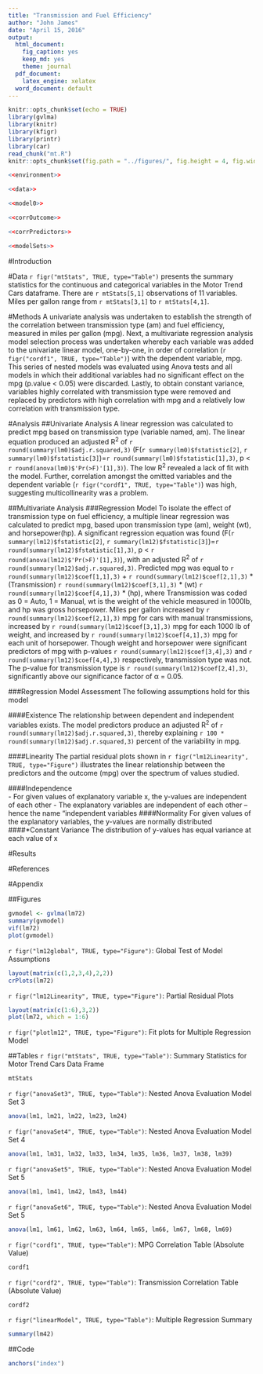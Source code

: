 ```yaml
---
title: "Transmission and Fuel Efficiency"
author: "John James"
date: "April 15, 2016"
output:
  html_document:
    fig_caption: yes
    keep_md: yes
    theme: journal
  pdf_document:
    latex_engine: xelatex
  word_document: default
---
```


```r
knitr::opts_chunk$set(echo = TRUE)
library(gvlma)
library(knitr)
library(kfigr)
library(printr)
library(car)
read_chunk("mt.R")
knitr::opts_chunk$set(fig.path = "../figures/", fig.height = 4, fig.width = 10, echo=TRUE, warning=FALSE)
```

```r
<<environment>>
```

```r
<<data>>
```


```r
<<model0>>
```


```r
<<corrOutcome>>
```


```r
<<corrPredictors>>
```



```r
<<modelSets>>
```

#Introduction

#Data
`r figr("mtStats", TRUE, type="Table")` presents the summary statistics for the continuous and categorical variables in the Motor Trend Cars dataframe.  There are `r mtStats[5,1]` observations of 11 variables.  Miles per gallon range from `r mtStats[3,1]` to `r mtStats[4,1]`.


#Methods
A univariate analysis was undertaken to establish the strength of the correlation between transmission type (am) and fuel efficiency, measured in miles per gallon (mpg).  Next, a multivariate regression analysis model selection process was undertaken whereby each variable was added to the univariate linear model, one-by-one, in order of correlation (`r figr("cordf1", TRUE, type="Table")`) with the dependent variable, mpg.  This series of nested models was evaluated using Anova tests and all models in which their additional variables had no significant effect on the mpg (p.value < 0.05) were discarded. Lastly, to obtain constant variance, variables highly correlated with transmission type were removed and replaced by predictors with high correlation with mpg and a relatively low correlation with transmission type.  


#Analysis
##Univariate Analysis
A linear regression was calculated to predict mpg based on transmission type (variable named, am). The linear equation produced an adjusted R^2^ of `r round(summary(lm0)$adj.r.squared,3)` (F(`r summary(lm0)$fstatistic[2]`, `r summary(lm0)$fstatistic[3]`)=`r round(summary(lm0)$fstatistic[1],3)`, p < `r round(anova(lm0)$'Pr(>F)'[1],3)`).  The low R^2^ revealed a lack of fit with the model.  Further, correlation amongst the omitted variables and the dependent variable (`r figr("cordf1", TRUE, type="Table")`) was high, suggesting multicollinearity was a problem.      

##Multivariate Analysis
###Regression Model
To isolate the effect of transmission type on fuel efficiency, a multiple linear regression was calculated to predict mpg, based upon transmission type (am), weight (wt), and horsepower(hp).  A significant regression equation was found (F(`r summary(lm12)$fstatistic[2]`, `r summary(lm12)$fstatistic[3]`)=`r round(summary(lm12)$fstatistic[1],3)`, p < `r round(anova(lm12)$'Pr(>F)'[1],3)`), with an adjusted R^2^ of `r round(summary(lm12)$adj.r.squared,3)`. Predicted mpg was equal to `r round(summary(lm12)$coef[1,1],3)`  + `r round(summary(lm12)$coef[2,1],3)` * (Transmission)  `r round(summary(lm12)$coef[3,1],3)` * (wt)  `r round(summary(lm12)$coef[4,1],3)` * (hp), where Transmission was coded as 0 = Auto, 1 = Manual, wt is the weight of the vehicle measured in 1000lb, and hp was gross horsepower. Miles per gallon increased by `r round(summary(lm12)$coef[2,1],3)` mpg for cars with manual transmissions, increased by `r round(summary(lm12)$coef[3,1],3)` mpg for each 1000 lb of weight, and increased by `r round(summary(lm12)$coef[4,1],3)` mpg for each unit of horsepower. Though weight and horsepower were significant predictors of mpg with p-values `r round(summary(lm12)$coef[3,4],3)` and `r round(summary(lm12)$coef[4,4],3)` respectively, transmission type was not.  The p-value for transmission type is `r round(summary(lm12)$coef[2,4],3)`, significantly above our significance factor of α = 0.05.

###Regression Model Assessment
The following assumptions hold for this model

####Existence
The relationship between dependent and independent variables exists.  The model predictors produce an adjusted R^2^ of `r round(summary(lm12)$adj.r.squared,3)`, thereby explaining `r 100 * round(summary(lm12)$adj.r.squared,3)` percent of the variability in mpg.

####Linearity
The partial residual plots shown in `r figr("lm12Linearity", TRUE, type="Figure")` illustrates the linear relationship between the predictors and the outcome (mpg) over the spectrum of values studied.  

####Independence  
    - For given values of explanatory variable x, the y-values are independent of each other
    - The explanatory variables are independent of each other – hence the name “independent variables
####Normality 
For given values of the explanatory variables, the y-values are normally distributed
####*Constant Variance
The distribution  of y-values has equal variance at each value of x

#Results

#References

#Appendix

##Figures
```r
gvmodel <- gvlma(lm72)
summary(gvmodel)
vif(lm72)
plot(gvmodel)
```
`r figr("lm12global", TRUE, type="Figure")`: Global Test of Model Assumptions


```r
layout(matrix(c(1,2,3,4),2,2))
crPlots(lm72)
```
`r figr("lm12Linearity", TRUE, type="Figure")`: Partial Residual Plots



```r
layout(matrix(c(1:6),3,2))
plot(lm72, which = 1:6)
```
`r figr("plotlm12", TRUE, type="Figure")`: Fit plots for Multiple Regression Model

##Tables
`r figr("mtStats", TRUE, type="Table")`: Summary Statistics for Motor Trend Cars Data Frame
```r
mtStats
```

`r figr("anovaSet3", TRUE, type="Table")`: Nested Anova Evaluation Model Set 3
```r
anova(lm1, lm21, lm22, lm23, lm24)
```


`r figr("anovaSet4", TRUE, type="Table")`: Nested Anova Evaluation Model Set 4
```r
anova(lm1, lm31, lm32, lm33, lm34, lm35, lm36, lm37, lm38, lm39)
```

`r figr("anovaSet5", TRUE, type="Table")`: Nested Anova Evaluation Model Set 5
```r
anova(lm1, lm41, lm42, lm43, lm44)
```

`r figr("anovaSet6", TRUE, type="Table")`: Nested Anova Evaluation Model Set 5
```r
anova(lm1, lm61, lm62, lm63, lm64, lm65, lm66, lm67, lm68, lm69)
```


`r figr("cordf1", TRUE, type="Table")`: MPG Correlation Table (Absolute Value)
```r
cordf1
```

`r figr("cordf2", TRUE, type="Table")`: Transmission Correlation Table (Absolute Value)
```r
cordf2
```


`r figr("linearModel", TRUE, type="Table")`: Multiple Regression Summary
```r
summary(lm42)
```




##Code
```r
anchors("index")
```
